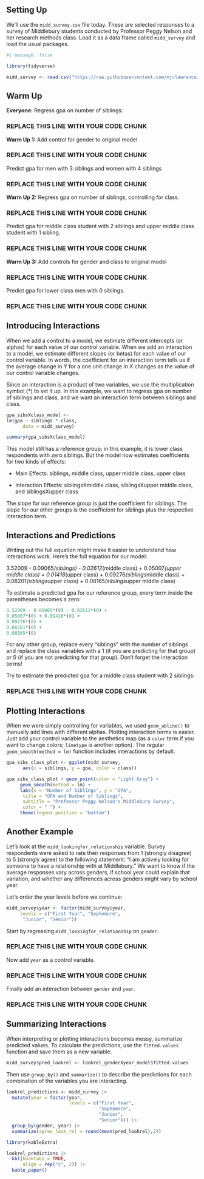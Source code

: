 ## Setting Up

We'll use the `midd_survey.csv` file today. These are selected responses to a survey of Middlebury students conducted by Professor Peggy Nelson and her research methods class. Load it as a data frame called `midd_survey` and load the usual packages.

```r
#| message: false

library(tidyverse)

midd_survey <- read.csv("https://raw.githubusercontent.com/mjclawrence/soci385_f23/main/data/midd_survey.csv")
```


## Warm Up

**Everyone:** Regress gpa on number of siblings:

### REPLACE THIS LINE WITH YOUR CODE CHUNK ###

**Warm Up 1:** Add control for gender to original model

### REPLACE THIS LINE WITH YOUR CODE CHUNK ###

Predict gpa for men with 3 siblings and women with 4 siblings

### REPLACE THIS LINE WITH YOUR CODE CHUNK ###


**Warm Up 2:** Regress gpa on number of siblings, controlling for class.

### REPLACE THIS LINE WITH YOUR CODE CHUNK ###

Predict gpa for middle class student with 2 siblings and upper middle class student with 1 sibling.

### REPLACE THIS LINE WITH YOUR CODE CHUNK ###


**Warm Up 3:** Add controls for gender and class to original model

### REPLACE THIS LINE WITH YOUR CODE CHUNK ###

Predict gpa for lower class men with 0 siblings.

### REPLACE THIS LINE WITH YOUR CODE CHUNK ###


## Introducing Interactions

When we add a control to a model, we estimate different intercepts (or alphas) for each value of our control variable. When we add an interaction to a model, we estimate different slopes (or betas) for each value of our control variable. In words, the coefficient for an interaction term tells us if the average change in Y for a one unit change in X changes as the value of our control variable changes.

Since an interaction is a product of two variables, we use the multiplication symbol (*) to set it up. In this example, we want to regress gpa on number of siblings and class, and we want an interaction term between siblings and class. 

```r
gpa_sibsXclass_model <- 
lm(gpa ~ siblings * class, 
      data = midd_survey)

summary(gpa_sibsXclass_model)
```

This model still has a reference group; in this example, it is lower class respondents with zero siblings. But the model now estimates coefficients for two kinds of effects:

- Main Effects: siblings, middle class, upper middle class, upper class

- Interaction Effects: siblingsXmiddle class, siblingsXupper middle class, and siblingsXupper class
     
The slope for our reference group is just the coefficient for siblings. The slope for our other groups is the coefficient for siblings plus the respective interaction term.


## Interactions and Predictions

Writing out the full equation might make it easier to understand how interactions work. Here's the full equation for our model:

3.52009 - 0.09065*(siblings) - 0.02612*(middle class) + 
0.05007*(upper middle class) + 0.01418*(upper class) + 
0.09276*(siblings*middle class) +
0.08201*(siblings*upper class) + 
0.08165*(siblings*upper middle class)

To estimate a predicted gpa for our reference group, every term inside the parentheses becomes a zero:

```r
3.52009 - 0.09065*(0) - 0.02612*(0) + 
0.05007*(0) + 0.01418*(0) + 
0.09276*(0) + 
0.08201*(0) + 
0.08165*(0)
```

For any other group, replace every "siblings" with the number of siblings and replace the class variables with a 1 (if you are predicting for that group) or 0 (if you are not predicting for that group). Don't forget the interaction terms!

Try to estimate the predicted gpa for a middle class student with 2 siblings:

### REPLACE THIS LINE WITH YOUR CODE CHUNK ###


## Plotting Interactions

When we were simply controlling for variables, we used `geom_abline()` to manually add lines with different alphas. Plotting interaction terms is easier. Just add your control variable to the aesthetics map (as a `color` term if you want to change colors; `linetype` is another option). The regular `geom_smooth(method = lm)` function includes interactions by default.


```r
gpa_sibs_class_plot <- ggplot(midd_survey, 
      aes(x = siblings, y = gpa, color = class))

gpa_sibs_class_plot + geom_point(color = "Light Gray") + 
     geom_smooth(method = lm) +
     labs(x = "Number of Siblings", y = "GPA", 
      title = "GPA and Number of Siblings", 
      subtitle = "Professor Peggy Nelson's Middlebury Survey",
      color = " ") + 
     theme(legend.position = "bottom")
```


## Another Example

Let's look at the `midd_lookingfor_relationship` variable. Survey respondents were asked to rate their responses from 1 (strongly disagree) to 5 (strongly agree) to the following statement: "I am actively looking for someone to have a relationship with at Middlebury." We want to know if the average responses vary across genders, if school year could explain that variation, and whether any differences across genders might vary by school year.

Let's order the year levels before we continue:

```r
midd_survey$year <- factor(midd_survey$year,
     levels = c("First Year", "Sophomore", 
      "Junior", "Senior"))
```

Start by regressing `midd_lookingfor_relationship` on `gender`.

### REPLACE THIS LINE WITH YOUR CODE CHUNK ###

Now add `year` as a control variable.

### REPLACE THIS LINE WITH YOUR CODE CHUNK ###

Finally add an interaction between `gender` and `year`.

### REPLACE THIS LINE WITH YOUR CODE CHUNK ###



## Summarizing Interactions

When interpreting or plotting interactions becomes messy, summarize predicted values. To calculate the predictions, use the `fitted.values` function and save them as a new variable.

```r
midd_survey$pred_lookrel <- lookrel_genderXyear_model$fitted.values
```

Then use `group_by()` and `summarize()` to describe the predictions for each combination of the variables you are interacting.

```r
lookrel_predictions <- midd_survey |>
  mutate(year = factor(year,
                       levels = c("First Year",
                                  "Sophomore",
                                  "Junior",
                                  "Senior"))) |> 
  group_by(gender, year) |>
  summarize(agree_look_rel = round(mean(pred_lookrel),2))
```

```r
library(kableExtra)

lookrel_predictions |> 
  kbl(booktabs = TRUE,
      align = rep("c", 2)) |> 
  kable_paper()
```
